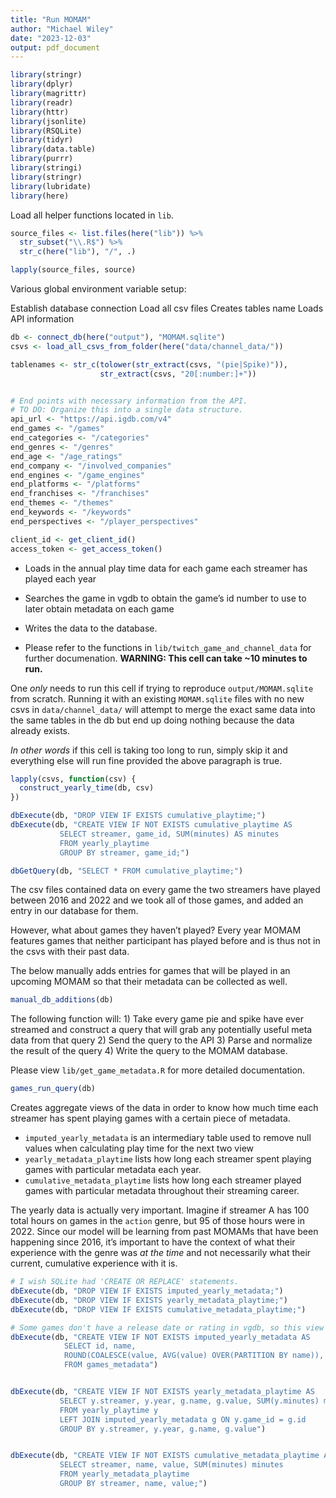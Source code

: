 ```yaml
---
title: "Run MOMAM"
author: "Michael Wiley"
date: "2023-12-03"
output: pdf_document
---
```


```r
library(stringr)
library(dplyr)
library(magrittr)
library(readr)
library(httr)
library(jsonlite)
library(RSQLite)
library(tidyr)
library(data.table)
library(purrr)
library(stringi)
library(stringr)
library(lubridate)
library(here)
```

Load all helper functions located in `lib`.
```r
source_files <- list.files(here("lib")) %>%
  str_subset("\\.R$") %>%
  str_c(here("lib"), "/", .)

lapply(source_files, source)
```
Various global environment variable setup:

Establish database connection
Load all csv files
Creates tables name
Loads API information
```r
db <- connect_db(here("output"), "MOMAM.sqlite")
csvs <- load_all_csvs_from_folder(here("data/channel_data/"))

tablenames <- str_c(tolower(str_extract(csvs, "(pie|Spike)")),
                    str_extract(csvs, "20[:number:]+"))


# End points with necessary information from the API.
# TO DO: Organize this into a single data structure.
api_url <- "https://api.igdb.com/v4"
end_games <- "/games"
end_categories <- "/categories"
end_genres <- "/genres"
end_age <- "/age_ratings"
end_company <- "/involved_companies"
end_engines <- "/game_engines"
end_platforms <- "/platforms"
end_franchises <- "/franchises"
end_themes <- "/themes"
end_keywords <- "/keywords"
end_perspectives <- "/player_perspectives"

client_id <- get_client_id()
access_token <- get_access_token()

```

- Loads in the annual play time data for each game each streamer has played each year
- Searches the game in vgdb to obtain the game's id number to use to later obtain metadata on each game
- Writes the data to the database.

- Please refer to the functions in `lib/twitch_game_and_channel_data` for further documenation.
**WARNING: This cell can take ~10 minutes to run.**

One *only* needs to run this cell if trying to reproduce `output/MOMAM.sqlite` from scratch.
Running it with an existing `MOMAM.sqlite` files with no new csvs in `data/channel_data/` will
attempt to merge the exact same data into the same tables in the db but end up doing nothing because
the data already exists.

*In other words* if this cell is taking too long to run, simply skip it and everything else
will run fine provided the above paragraph is true.
```r
lapply(csvs, function(csv) {
  construct_yearly_time(db, csv)
})

dbExecute(db, "DROP VIEW IF EXISTS cumulative_playtime;")
dbExecute(db, "CREATE VIEW IF NOT EXISTS cumulative_playtime AS
           SELECT streamer, game_id, SUM(minutes) AS minutes
           FROM yearly_playtime
           GROUP BY streamer, game_id;")
```

```r
dbGetQuery(db, "SELECT * FROM cumulative_playtime;")
```

The csv files contained data on every game the two streamers have played between 2016 and 2022
and we took all of those games, and added an entry in our database for them.

However, what about games they haven't played? Every year MOMAM features games that neither
participant has played before and is thus not in the csvs with their past data.

The below manually adds entries for games that will be played in an upcoming MOMAM
so that their metadata can be collected as well.
```r
manual_db_additions(db)
```

The following function will:
1) Take every game pie and spike have ever streamed and construct a query that
will grab any potentially useful meta data from that query
2) Send the query to the API
3) Parse and normalize the result of the query
4) Write the query to the MOMAM database.

Please view `lib/get_game_metadata.R` for more detailed documentation.

```r
games_run_query(db)
```

Creates aggregate views of the data in order to know how much time each streamer has spent
playing games with a certain piece of metadata.

- `imputed_yearly_metadata` is an intermediary table used to remove null values when calculating
play time for the next two view
- `yearly_metadata_playtime` lists how long each streamer spent playing games with particular
metadata each year.
- `cumulative_metadata_playtime` lists how long each streamer played games with particular metadata
throughout their streaming career.

The yearly data is actually very important. Imagine if streamer A has 100 total hours on games in the
`action` genre, but 95 of those hours were in 2022. Since our model will be learning from past MOMAMs
that have been happening since 2016, it's important to have the context of what their experience with the
genre was *at the time* and not necessarily what their current, cumulative experience with it is.
```r
# I wish SQLite had 'CREATE OR REPLACE' statements.
dbExecute(db, "DROP VIEW IF EXISTS imputed_yearly_metadata;")
dbExecute(db, "DROP VIEW IF EXISTS yearly_metadata_playtime;")
dbExecute(db, "DROP VIEW IF EXISTS cumulative_metadata_playtime;")

# Some games don't have a release date or rating in vgdb, so this view imputes one from the average.
dbExecute(db, "CREATE VIEW IF NOT EXISTS imputed_yearly_metadata AS
            SELECT id, name,
            ROUND(COALESCE(value, AVG(value) OVER(PARTITION BY name)), 0) value
            FROM games_metadata")


dbExecute(db, "CREATE VIEW IF NOT EXISTS yearly_metadata_playtime AS
           SELECT y.streamer, y.year, g.name, g.value, SUM(y.minutes) minutes
           FROM yearly_playtime y
           LEFT JOIN imputed_yearly_metadata g ON y.game_id = g.id
           GROUP BY y.streamer, y.year, g.name, g.value")


dbExecute(db, "CREATE VIEW IF NOT EXISTS cumulative_metadata_playtime AS
           SELECT streamer, name, value, SUM(minutes) minutes
           FROM yearly_metadata_playtime
           GROUP BY streamer, name, value;")
```

